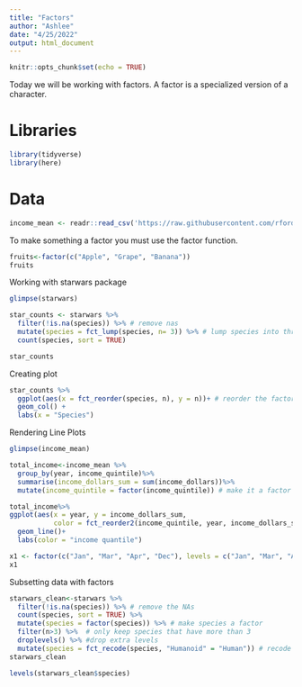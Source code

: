 ```yaml
---
title: "Factors"
author: "Ashlee"
date: "4/25/2022"
output: html_document
---
```


```r
knitr::opts_chunk$set(echo = TRUE)
```

Today we will be working with factors. 
A factor is a specialized version of a character. 

# Libraries 
```r
library(tidyverse)
library(here)
```
# Data 
```r
income_mean <- readr::read_csv('https://raw.githubusercontent.com/rfordatascience/tidytuesday/master/data/2021/2021-02-09/income_mean.csv')
```
To make something a factor you must use the factor function. 
```r
fruits<-factor(c("Apple", "Grape", "Banana"))
fruits
```
Working with starwars package 
```r
glimpse(starwars) 

star_counts <- starwars %>% 
  filter(!is.na(species)) %>% # remove nas 
  mutate(species = fct_lump(species, n= 3)) %>% # lump species into three different categories where top three stay same and everything else turns into other 
  count(species, sort = TRUE)

star_counts

```
Creating plot 
```r
star_counts %>% 
  ggplot(aes(x = fct_reorder(species, n), y = n))+ # reorder the factor of species by n
  geom_col() +
  labs(x = "Species")
```
Rendering Line Plots 
```r
glimpse(income_mean)

total_income<-income_mean %>%
  group_by(year, income_quintile)%>%
  summarise(income_dollars_sum = sum(income_dollars))%>%
  mutate(income_quintile = factor(income_quintile)) # make it a factor

total_income%>%
ggplot(aes(x = year, y = income_dollars_sum, 
           color = fct_reorder2(income_quintile, year, income_dollars_sum)))+ # reorder income quintile by year then by dollar sum 
  geom_line()+
  labs(color = "income quantile")
```

```r
x1 <- factor(c("Jan", "Mar", "Apr", "Dec"), levels = c("Jan", "Mar", "Apr", "Dec")) # levels are the order you want it to be 
x1

```
Subsetting data with factors
```r
starwars_clean<-starwars %>% 
  filter(!is.na(species)) %>% # remove the NAs
  count(species, sort = TRUE) %>%
  mutate(species = factor(species)) %>% # make species a factor
  filter(n>3) %>%  # only keep species that have more than 3
  droplevels() %>% #drop extra levels
  mutate(species = fct_recode(species, "Humanoid" = "Human")) # recode or rename level. give name of column, what you want the new name to be and what the old name was 
starwars_clean

levels(starwars_clean$species)
```


